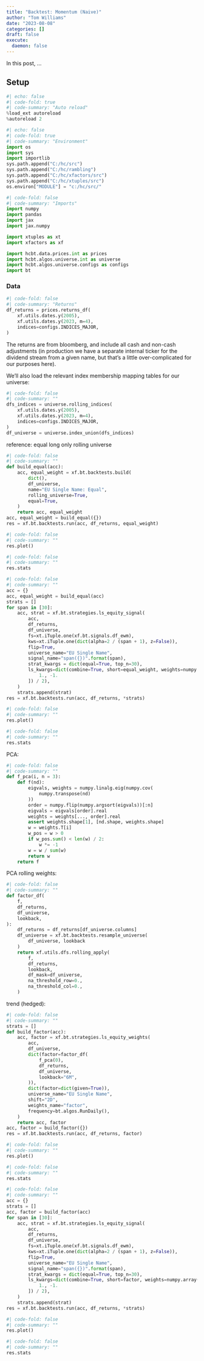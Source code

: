 ```yaml
---
title: "Backtest: Momentum (Naive)"
author: "Tom Williams"
date: "2023-08-08"
categories: []
draft: false
execute:
  daemon: false
---
```


In this post, ...

## Setup

```python
#| echo: false
#| code-fold: true
#| code-summary: "Auto reload"
%load_ext autoreload
%autoreload 2
```

```python
#| echo: false
#| code-fold: true
#| code-summary: "Environment"
import os
import sys
import importlib
sys.path.append("C:/hc/src")
sys.path.append("C:/hc/rambling")
sys.path.append("C:/hc/xfactors/src")
sys.path.append("C:/hc/xtuples/src")
os.environ["MODULE"] = "c:/hc/src/"
```

```python
#| code-fold: false
#| code-summary: "Imports"
import numpy
import pandas
import jax
import jax.numpy

import xtuples as xt
import xfactors as xf

import hcbt.data.prices.int as prices
import hcbt.algos.universe.int as universe
import hcbt.algos.universe.configs as configs
import bt
```

### Data


```python
#| code-fold: false
#| code-summary: "Returns"
df_returns = prices.returns_df(
    xf.utils.dates.y(2005),
    xf.utils.dates.y(2023, m=4),
    indices=configs.INDICES_MAJOR,
) 
``` 

The returns are from bloomberg, and include all cash and non-cash adjustments (in production we have a separate internal ticker for the dividend stream from a given name, but that's a little over-complicated for our purposes here).

We'll also load the relevant index membership mapping tables for our universe:

```python
#| code-fold: false
#| code-summary: ""
dfs_indices = universe.rolling_indices(
    xf.utils.dates.y(2005),
    xf.utils.dates.y(2023, m=4),
    indices=configs.INDICES_MAJOR,
)
df_universe = universe.index_union(dfs_indices)
```

reference: equal long only rolling universe

```python
#| code-fold: false
#| code-summary: ""
def build_equal(acc):
    acc, equal_weight = xf.bt.backtests.build(
        dict(),
        df_universe,
        name="EU Single Name: Equal",
        rolling_universe=True,
        equal=True,
    )
    return acc, equal_weight
acc, equal_weight = build_equal({})
res = xf.bt.backtests.run(acc, df_returns, equal_weight)
```

```python
#| code-fold: false
#| code-summary: ""
res.plot()
```

```python
#| code-fold: false
#| code-summary: ""
res.stats
```



```python
#| code-fold: false
#| code-summary: ""
acc = {}
acc, equal_weight = build_equal(acc)
strats = []
for span in [30]:
    acc, strat = xf.bt.strategies.ls_equity_signal(
        acc,
        df_returns,
        df_universe,
        fs=xt.iTuple.one(xf.bt.signals.df_ewm),
        kws=xt.iTuple.one(dict(alpha=2 / (span + 1), z=False)),
        flip=True,
        universe_name="EU Single Name",
        signal_name="span({})".format(span),
        strat_kwargs = dict(equal=True, top_n=30),
        ls_kwargs=dict(combine=True, short=equal_weight, weights=numpy.array([
            1., -1.
        ]) / 2),
    )
    strats.append(strat)
res = xf.bt.backtests.run(acc, df_returns, *strats)
```
```python
#| code-fold: false
#| code-summary: ""
res.plot()
```

```python
#| code-fold: false
#| code-summary: ""
res.stats
```

PCA:

```python
#| code-fold: false
#| code-summary: ""
def f_pca(i, n = 3):
    def f(nd):
        eigvals, weights = numpy.linalg.eig(numpy.cov(
            numpy.transpose(nd)
        ))
        order = numpy.flip(numpy.argsort(eigvals))[:n]
        eigvals = eigvals[order].real
        weights = weights[..., order].real
        assert weights.shape[1], [nd.shape, weights.shape]
        w = weights.T[i]
        w_pos = w > 0
        if w_pos.sum() < len(w) / 2:
            w *= -1
        w = w / sum(w)
        return w
    return f
```

PCA rolling weights:

```python
#| code-fold: false
#| code-summary: ""
def factor_df(
    f,
    df_returns,
    df_universe,
    lookback,
):
    df_returns = df_returns[df_universe.columns]
    df_universe = xf.bt.backtests.resample_universe(
        df_universe, lookback
    )
    return xf.utils.dfs.rolling_apply(
        f,
        df_returns,
        lookback,
        df_mask=df_universe,
        na_threshold_row=0.,
        na_threshold_col=0.,
    )
```


trend (hedged):

```python
#| code-fold: false
#| code-summary: ""
strats = []
def build_factor(acc):
    acc, factor = xf.bt.strategies.ls_equity_weights(
        acc,
        df_universe,
        dict(factor=factor_df(
            f_pca(0),
            df_returns,
            df_universe,
            lookback="6M",
        )),
        dict(factor=dict(given=True)),
        universe_name="EU Single Name",
        shift="2D",
        weights_name="factor",
        frequency=bt.algos.RunDaily(),
    )
    return acc, factor
acc, factor = build_factor({})
res = xf.bt.backtests.run(acc, df_returns, factor)
```

```python
#| code-fold: false
#| code-summary: ""
res.plot()
```

```python
#| code-fold: false
#| code-summary: ""
res.stats
```




```python
#| code-fold: false
#| code-summary: ""
acc = {}
strats = []
acc, factor = build_factor(acc)
for span in [30]:
    acc, strat = xf.bt.strategies.ls_equity_signal(
        acc,
        df_returns,
        df_universe,
        fs=xt.iTuple.one(xf.bt.signals.df_ewm),
        kws=xt.iTuple.one(dict(alpha=2 / (span + 1), z=False)),
        flip=True,
        universe_name="EU Single Name",
        signal_name="span({})".format(span),
        strat_kwargs = dict(equal=True, top_n=30),
        ls_kwargs=dict(combine=True, short=factor, weights=numpy.array([
            1., -1.
        ]) / 2),
    )
    strats.append(strat)
res = xf.bt.backtests.run(acc, df_returns, *strats)
```
```python
#| code-fold: false
#| code-summary: ""
res.plot()
```

```python
#| code-fold: false
#| code-summary: ""
res.stats
```

